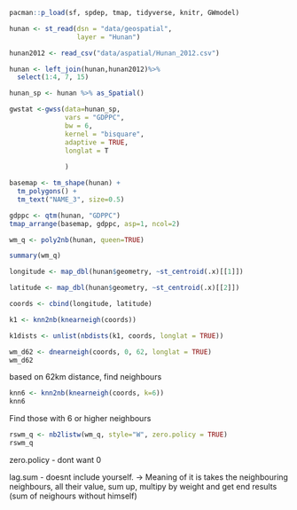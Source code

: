



```r
pacman::p_load(sf, spdep, tmap, tidyverse, knitr, GWmodel)

```
```r
hunan <- st_read(dsn = "data/geospatial", 
                 layer = "Hunan")
```
```r
hunan2012 <- read_csv("data/aspatial/Hunan_2012.csv")
```
```r
hunan <- left_join(hunan,hunan2012)%>%
  select(1:4, 7, 15)
```
```r
hunan_sp <- hunan %>% as_Spatial()

```

```r
gwstat <-gwss(data=hunan_sp,
              vars = "GDPPC",
              bw = 6,
              kernel = "bisquare",
              adaptive = TRUE,
              longlat = T
              
              )

```





```r
basemap <- tm_shape(hunan) +
  tm_polygons() +
  tm_text("NAME_3", size=0.5)

gdppc <- qtm(hunan, "GDPPC")
tmap_arrange(basemap, gdppc, asp=1, ncol=2)
```




```r
wm_q <- poly2nb(hunan, queen=TRUE)
```
```r
summary(wm_q)
```
```r
longitude <- map_dbl(hunan$geometry, ~st_centroid(.x)[[1]])

```
```r
latitude <- map_dbl(hunan$geometry, ~st_centroid(.x)[[2]])
```
```r
coords <- cbind(longitude, latitude)
```

```r
k1 <- knn2nb(knearneigh(coords))
```

```r
k1dists <- unlist(nbdists(k1, coords, longlat = TRUE))
```

```r
wm_d62 <- dnearneigh(coords, 0, 62, longlat = TRUE)
wm_d62
```
based on 62km distance, find neighbours

```r
knn6 <- knn2nb(knearneigh(coords, k=6))
knn6
```
Find those with 6 or higher neighbours


```r
rswm_q <- nb2listw(wm_q, style="W", zero.policy = TRUE)
rswm_q
```
zero.policy - dont want 0


lag.sum - doesnt include yourself. -> Meaning of it is takes the neighbouring neighbours, all their value, sum up, multipy by weight and get end results  (sum of neighours without himself)


